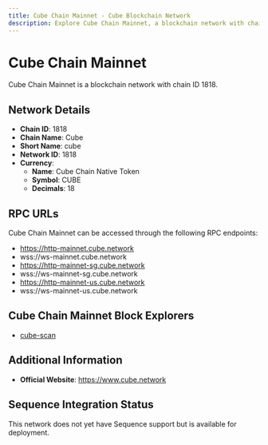```yaml
--- 
title: Cube Chain Mainnet - Cube Blockchain Network
description: Explore Cube Chain Mainnet, a blockchain network with chain ID 1818. Learn about its native currency, Cube Chain Native Token, and how to interact with the network.
---
```


# Cube Chain Mainnet

Cube Chain Mainnet is a blockchain network with chain ID 1818.

## Network Details

- **Chain ID**: 1818
- **Chain Name**: Cube
- **Short Name**: cube
- **Network ID**: 1818
- **Currency**: 
  - **Name**: Cube Chain Native Token
  - **Symbol**: CUBE
  - **Decimals**: 18

## RPC URLs

Cube Chain Mainnet can be accessed through the following RPC endpoints:

- https://http-mainnet.cube.network
- wss://ws-mainnet.cube.network
- https://http-mainnet-sg.cube.network
- wss://ws-mainnet-sg.cube.network
- https://http-mainnet-us.cube.network
- wss://ws-mainnet-us.cube.network

## Cube Chain Mainnet Block Explorers

- [cube-scan](https://cubescan.network)

## Additional Information

- **Official Website**: https://www.cube.network

## Sequence Integration Status

This network does not yet have Sequence support but is available for deployment.
